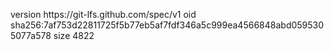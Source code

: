 version https://git-lfs.github.com/spec/v1
oid sha256:7af753d22811725f5b77eb5af7fdf346a5c999ea4566848abd0595305077a578
size 4822
